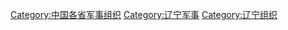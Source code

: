 [[Category:中国各省军事组织|Category:中国各省军事组织]]
[[Category:辽宁军事|Category:辽宁军事]]
[[Category:辽宁组织|Category:辽宁组织]]